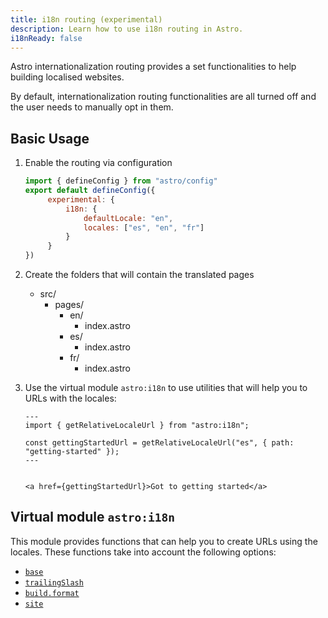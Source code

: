 ```yaml
---
title: i18n routing (experimental)
description: Learn how to use i18n routing in Astro.
i18nReady: false
---
```



Astro internationalization routing provides a set functionalities to help building localised websites. 

By default, internationalization routing functionalities are all turned off and the user needs to manually opt in them.


## Basic Usage

1. Enable the routing via configuration

   ```js title="astro.config.mjs"
   import { defineConfig } from "astro/config"
   export default defineConfig({
        experimental: {
            i18n: {
                defaultLocale: "en",
                locales: ["es", "en", "fr"]
            }
        }
   })
   ```
2. Create the folders that will contain the translated pages
    <FileTree>
    - src/
      - pages/
        - en/
          - index.astro
        - es/
          - index.astro
        - fr/
          - index.astro
    </FileTree>
3. Use the virtual module `astro:i18n` to use utilities that will help you to URLs with the locales:

    ```astro title="src/pages/es/index.astro"
    ---
    import { getRelativeLocaleUrl } from "astro:i18n";
    
    const gettingStartedUrl = getRelativeLocaleUrl("es", { path: "getting-started" });
    ---
  
    
    <a href={gettingStartedUrl}>Got to getting started</a>
    ```

## Virtual module `astro:i18n`

This module provides functions that can help you to create URLs using the locales. These functions take into account the following options:
- [`base`](http://localhost:4321/en/reference/configuration-reference/#base)
- [`trailingSlash`](http://localhost:4321/en/reference/configuration-reference/#trailingslash)
- [`build.format`](http://localhost:4321/en/reference/configuration-reference/#buildformat)
- [`site`](http://localhost:4321/en/reference/configuration-reference/#site)

